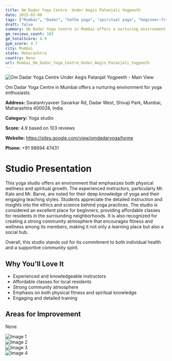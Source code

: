 ```yaml
---
title: Om Dadar Yoga Centre  Under Aegis Patanjali Yogpeeth
date: 2025-03-08
tags: ["Mumbai", "Dadar", "hatha yoga", "spiritual yoga", "beginner-friendly", "community atmosphere", "affordable", "Mumbai"]  
draft: false
summary: Om Dadar Yoga Centre in Mumbai offers a nurturing environment for yoga enthusiasts.
gm_reviews_count: 103
gm_totalScore: 4.9
gym_score: 4.7
city: Mumbai
state: Maharashtra
country: None
url: Mumbai_Om_Dadar_Yoga_Centre_Under_Aegis_Patanjali_Yogpeeth
---
```


<div className="aspect-[16/9] relative my-8">
  <img 
    src="https://lh5.googleusercontent.com/p/AF1QipNCj9QZQLzbl0ZS0ljdxdAXro-BX4QZj9uJYheK=w1920-h1080-k-no"
    alt="Om Dadar Yoga Centre  Under Aegis Patanjali Yogpeeth - Main View"
    className="object-cover absolute inset-0 w-full h-full rounded-lg"
  />
</div>

Om Dadar Yoga Centre in Mumbai offers a nurturing environment for yoga enthusiasts.

**Address:** Swatantryaveer Savarkar Rd, Dadar West, Shivaji Park, Mumbai, Maharashtra 400028, India

**Category:** Yoga studio

**Score:** 4.9 based on 103 reviews

**Website:** https://sites.google.com/view/omdadaryoga/home

**Phone:** +91 98694 47431

# Studio Presentation

This yoga studio offers an environment that emphasizes both physical wellness and spiritual growth. The experienced instructors, particularly Mr. Kale and Mr. Barve, are noted for their deep knowledge of yoga and their engaging teaching styles. Students appreciate the detailed instruction and insights into the ethics and science behind yoga practices. The studio is considered an excellent place for beginners, providing affordable classes for residents in the surrounding neighborhoods. It is also recognized for creating a strong community atmosphere that encourages fitness and wellness among its members, making it not only a learning place but also a social hub.

Overall, this studio stands out for its commitment to both individual health and a supportive community spirit.

## Why You'll Love It

- Experienced and knowledgeable instructors
- Affordable classes for local residents
- Strong community atmosphere
- Emphasis on both physical fitness and spiritual knowledge
- Engaging and detailed training

## Areas for Improvement

None

<div className="grid grid-cols-1 xl:grid-cols-2 gap-4 my-8">
<div className="aspect-[4/3] relative"><img src="https://lh3.googleusercontent.com/p/AF1QipOnaP59IrNk4qJhAV4B_QLWcVy6BgSeIwJ9vjat=w1920-h1080-k-no" alt="Image 1" className="object-cover absolute inset-0 w-full h-full rounded-lg" /></div>
<div className="aspect-[4/3] relative"><img src="https://lh5.googleusercontent.com/p/AF1QipOTY4_oX82B6P4WpnsEOJQ-HAKO_ioA-atJU_7F=w1920-h1080-k-no" alt="Image 2" className="object-cover absolute inset-0 w-full h-full rounded-lg" /></div>
<div className="aspect-[4/3] relative"><img src="https://lh5.googleusercontent.com/p/AF1QipMUJCn1oVqf42k7s0eA-R98LYqx6kg-THIbY0sX=w1920-h1080-k-no" alt="Image 3" className="object-cover absolute inset-0 w-full h-full rounded-lg" /></div>
<div className="aspect-[4/3] relative"><img src="https://lh5.googleusercontent.com/p/AF1QipP1Xg32C1mzZvZZzEvQy6_SU704UVFi3HFjbSqx=w1920-h1080-k-no" alt="Image 4" className="object-cover absolute inset-0 w-full h-full rounded-lg" /></div>
</div>